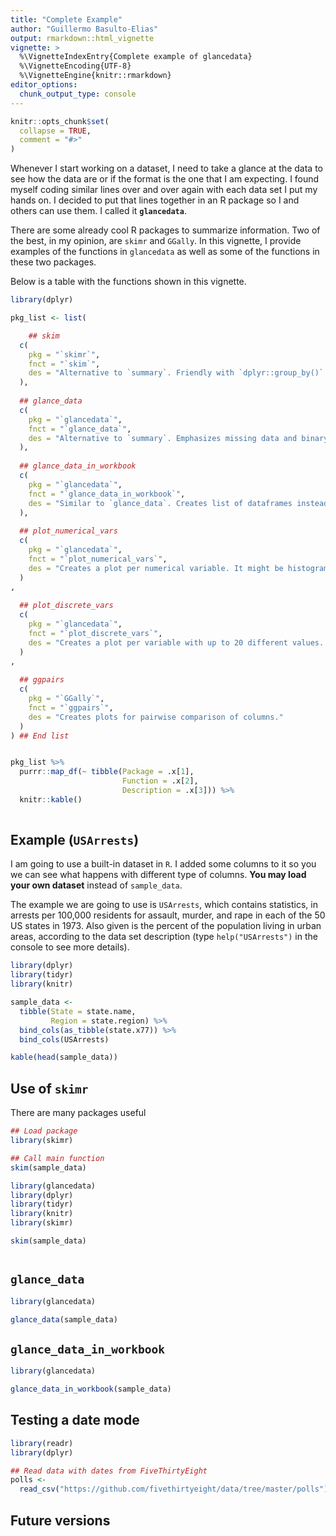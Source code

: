 ```yaml
---
title: "Complete Example"
author: "Guillermo Basulto-Elias"
output: rmarkdown::html_vignette
vignette: >
  %\VignetteIndexEntry{Complete example of glancedata}
  %\VignetteEncoding{UTF-8}
  %\VignetteEngine{knitr::rmarkdown}
editor_options: 
  chunk_output_type: console
---
```


```r
knitr::opts_chunk$set(
  collapse = TRUE,
  comment = "#>"
)
```


Whenever I start working on a dataset, I need to take a glance at the data to see how the data are or if the format is the one that I am  expecting. I found myself coding similar lines over and over again with each data set I put my hands on. I decided to put that lines together in an R package so I and others can use them. I called it **`glancedata`**.

There are some already cool R packages to summarize information. Two of the best, in my opinion, are `skimr` and `GGally`. In this vignette, I provide examples of the functions in `glancedata` as well as some of the functions in these two packages.

Below is a table with the functions shown in this vignette.


```r

library(dplyr)

pkg_list <- list(

    ## skim
  c(
    pkg = "`skimr`",
    fnct = "`skim`",
    des = "Alternative to `summary`. Friendly with `dplyr::group_by()`."
  ),
  
  ## glance_data
  c(
    pkg = "`glancedata`",
    fnct = "`glance_data`",
    des = "Alternative to `summary`. Emphasizes missing data and binary variables."
  ),
  
  ## glance_data_in_workbook
  c(
    pkg = "`glancedata`",
    fnct = "`glance_data_in_workbook`",
    des = "Similar to `glance_data`. Creates list of dataframes instead and saves XLSX file."
  ),
  
  ## plot_numerical_vars
  c(
    pkg = "`glancedata`",
    fnct = "`plot_numerical_vars`",
    des = "Creates a plot per numerical variable. It might be histogram, density plot, qqplot, violin plot or scatterplot."
  )
,
  
  ## plot_discrete_vars
  c(
    pkg = "`glancedata`",
    fnct = "`plot_discrete_vars`",
    des = "Creates a plot per variable with up to 20 different values. This limit can be adjusted.."
  )
,
  
  ## ggpairs
  c(
    pkg = "`GGally`",
    fnct = "`ggpairs`",
    des = "Creates plots for pairwise comparison of columns."
  )
) ## End list


pkg_list %>%
  purrr::map_df(~ tibble(Package = .x[1], 
                         Function = .x[2], 
                         Description = .x[3])) %>%
  knitr::kable()
  
```





## Example (`USArrests`)

I am going to use a built-in dataset in `R`. I added some columns to it so you we can see what happens with different type of columns. **You may load your own dataset** instead of `sample_data`.

The example we are going to use is `USArrests`, which contains statistics, in arrests per 100,000 residents for assault, murder, and rape in each of the 50 US states in 1973. Also given is the percent of the population living in urban areas, according to the data set description (type `help("USArrests")` in the console to see more details).


```r
library(dplyr)
library(tidyr)
library(knitr)

sample_data <- 
  tibble(State = state.name,
         Region = state.region) %>%
  bind_cols(as_tibble(state.x77)) %>%
  bind_cols(USArrests)

kable(head(sample_data))


```


## Use of `skimr`

There are many packages useful 


```r
## Load package
library(skimr)

## Call main function
skim(sample_data)

```


```r

library(glancedata)
library(dplyr)
library(tidyr)
library(knitr)
library(skimr)

skim(sample_data)



```

## `glance_data`

```r

library(glancedata)

glance_data(sample_data)

```

## `glance_data_in_workbook`

```r
library(glancedata)

glance_data_in_workbook(sample_data)

```


## Testing a date mode

```r

library(readr)
library(dplyr)

## Read data with dates from FiveThirtyEight
polls <- 
  read_csv("https://github.com/fivethirtyeight/data/tree/master/polls") 


```

## Future versions
